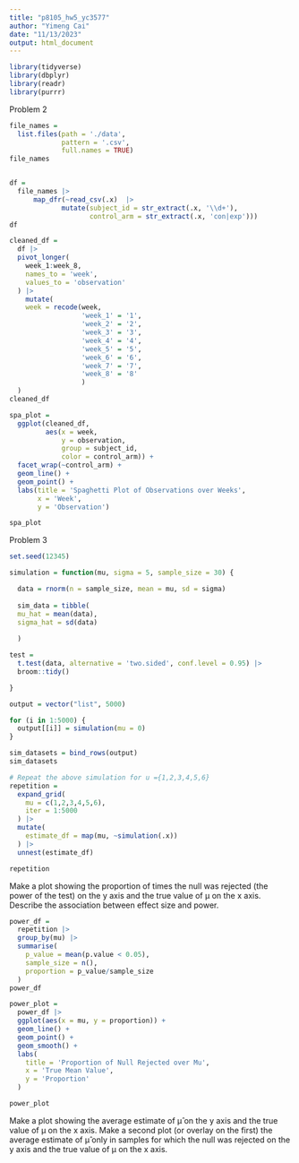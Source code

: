 ```yaml
---
title: "p8105_hw5_yc3577"
author: "Yimeng Cai"
date: "11/13/2023"
output: html_document
---
```


```r
library(tidyverse)
library(dbplyr)
library(readr)
library(purrr)
```

Problem 2
```r

file_names = 
  list.files(path = './data', 
             pattern = '.csv',
             full.names = TRUE)
file_names


df = 
  file_names |>
      map_dfr(~read_csv(.x)  |>
             mutate(subject_id = str_extract(.x, '\\d+'),
                    control_arm = str_extract(.x, 'con|exp')))
df

cleaned_df =
  df |>
  pivot_longer(
    week_1:week_8,
    names_to = 'week',
    values_to = 'observation'
  ) |>
    mutate(
    week = recode(week, 
                  'week_1' = '1',
                  'week_2' = '2',
                  'week_3' = '3',
                  'week_4' = '4',
                  'week_5' = '5',
                  'week_6' = '6',
                  'week_7' = '7',
                  'week_8' = '8'
                  )
  )
cleaned_df
```
```r
spa_plot = 
  ggplot(cleaned_df,
         aes(x = week, 
             y = observation,
             group = subject_id,
             color = control_arm)) +
  facet_wrap(~control_arm) +
  geom_line() +
  geom_point() +
  labs(title = 'Spaghetti Plot of Observations over Weeks',
       x = 'Week',
       y = 'Observation')

spa_plot
```

Problem 3

```r
set.seed(12345)

simulation = function(mu, sigma = 5, sample_size = 30) {

  data = rnorm(n = sample_size, mean = mu, sd = sigma)
  
  sim_data = tibble(
  mu_hat = mean(data),
  sigma_hat = sd(data)
  
  )

test = 
  t.test(data, alternative = 'two.sided', conf.level = 0.95) |>
  broom::tidy()

}

output = vector("list", 5000)

for (i in 1:5000) {
  output[[i]] = simulation(mu = 0)
}

sim_datasets = bind_rows(output)
sim_datasets


```
```r
# Repeat the above simulation for u ={1,2,3,4,5,6}
repetition =
  expand_grid(
    mu = c(1,2,3,4,5,6),
    iter = 1:5000
  ) |>
  mutate(
    estimate_df = map(mu, ~simulation(.x))
  ) |>
  unnest(estimate_df)

repetition
```



Make a plot showing the proportion of times the null was rejected (the power of the test) on the y axis and the true value of μ on the x axis. Describe the association between effect size and power.
```r
power_df = 
  repetition |>
  group_by(mu) |>
  summarise(
    p_value = mean(p.value < 0.05),
    sample_size = n(),
    proportion = p_value/sample_size
  )
power_df

power_plot = 
  power_df |>
  ggplot(aes(x = mu, y = proportion)) +
  geom_line() +
  geom_point() +
  geom_smooth() +
  labs(
    title = 'Proportion of Null Rejected over Mu',
    x = 'True Mean Value',
    y = 'Proportion'
  )

power_plot
```

Make a plot showing the average estimate of μ̂ on the y axis and the true value of μ on the x axis. Make a second plot (or overlay on the first) the average estimate of μ̂ only in samples for which the null was rejected on the y axis and the true value of μ on the x axis. 
```r

```

